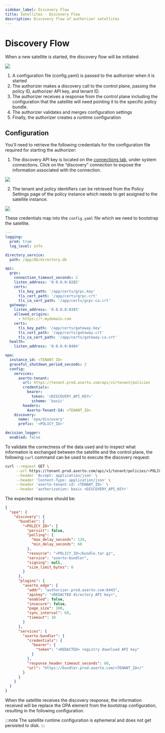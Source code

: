 ```yaml
---
sidebar_label: Discovery Flow
title: Satellites - Discovery Flow
description: Discovery flow of authorizer satellites
---
```


# Discovery Flow

When a new satellite is started, the discovery flow will be initiated:

<img src="/discovery-bootstrap.png" />

1. A configuration file (config.yaml) is passed to the authorizer when it is started
2. The authorizer makes a discovery call to the control plane, passing the policy ID, authorizer API key, and tenant ID.
3. The authorizer receives a response from the control plane including the configuration that the satellite will need pointing it to the specific policy bundle.
4. The authorizer validates and merges configuration settings
5. Finally, the authorizer creates a runtime configuration

## Configuration

You'll need to retrieve the following credentials for the configuration file required for starting the authorizer:

1. The discovery API key is located on the [connections tab](https://console.aserto.com/ui/connections), under system connections. Click on the “discovery” connection to expose the information associated with the connection.

<img src="/discovery-api-key.png" />

2. The tenant and policy identifiers can be retrieved from the Policy Settings page of the policy instance which needs to get assigned to the satellite instance.

<img src="/policy-and-tenant-ids.png" />

These credentials map into the `config.yaml` file which we need to bootstrap the satellite.

```yaml
---
logging:
  prod: true
  log_level: info

directory_service:
  path: /app/db/directory.db

api:
  grpc:
    connection_timeout_seconds: 2
    listen_address: '0.0.0.0:8282'
    certs:
      tls_key_path: '/app/certs/grpc.key'
      tls_cert_path: '/app/certs/grpc.crt'
      tls_ca_cert_path: '/app/certs/grpc-ca.crt'
  gateway:
    listen_address: '0.0.0.0:8383'
    allowed_origins:
      - https://*.mydomain.com
    certs:
      tls_key_path: '/app/certs/gateway.key'
      tls_cert_path: '/app/certs/gateway.crt'
      tls_ca_cert_path: '/app/certs/gateway-ca.crt'
  health:
    listen_address: '0.0.0.0:8484'

opa:
  instance_id: <TENANT_ID>
  graceful_shutdown_period_seconds: 2
  config:
    services:
      aserto-tenant:
        url: https://tenant.prod.aserto.com/api/v1/tenant/policies
        credentials:
          bearer:
            token: '<DISCOVERY_API_KEY>'
            scheme: 'basic'
        headers:
          Aserto-Tenant-Id: <TENANT_ID>
    discovery:
      name: 'opa/discovery'
      prefix: '<POLICY_ID>'

decision_logger:
  enabled: false
```

To validate the correctness of the data used and to inspect what information is exchanged between the satellite and the control plane, the following `curl` command can be used to execute the discovery request:

```sh
curl --request GET \
     --url https://tenant.prod.aserto.com/api/v1/tenant/policies/<POLICY_ID>/opa/discovery \
     --header 'Accept: application/json' \
     --header 'Content-Type: application/json' \
     --header 'aserto-tenant-id: <TENANT_ID>' \
     --header 'authorization: basic <DISCOVERY_API_KEY>'
```

The expected response should be:

```json
{
  "opa": {
    "discovery": {
      "bundles": {
        "<POLICY_ID>": {
          "persist": false,
          "polling": {
            "max_delay_seconds": 120,
            "min_delay_seconds": 60
          },
          "resource": "<POLICY_ID>/bundle.tar.gz",
          "service": "aserto-bundler",
          "signing": null,
          "size_limit_bytes": 0
        }
      },
      "plugins": {
        "aserto_edge": {
          "addr": "authorizer.prod.aserto.com:8443",
          "apikey": "<REDACTED directory API key>",
          "enabled": false,
          "insecure": false,
          "page_size": 100,
          "sync_interval": 60,
          "timeout": 10
        }
      },
      "services": {
        "aserto-bundler": {
          "credentials": {
            "bearer": {
              "token": "<REDACTED> registry download API key"
            }
          },
          "response_header_timeout_seconds": 60,
          "url": "https://bundler.prod.aserto.com/<TENANT_ID>/"
        }
      }
    }
  }
}
```

When the satellite receives the discovery response, the information received will be replace the OPA element from the bootstrap configuration, resulting in the following configuration.

:::note
The satellite runtime configuration is ephemeral and does not get persisted to disk.
:::
